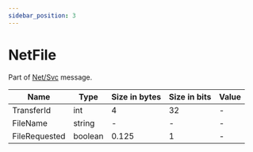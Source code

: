 ```yaml
---
sidebar_position: 3
---
```


# NetFile

Part of [Net/Svc](../netsvc) message.

<!-- @dem-gen-begin:NetFile -->
| Name | Type | Size in bytes | Size in bits | Value |
| --- | --- | --- | --- | --- |
| TransferId | int | 4 | 32 | - |
| FileName | string | - | - | - |
| FileRequested | boolean | 0.125 | 1 | - |

<!-- @dem-gen-end:NetFile -->
